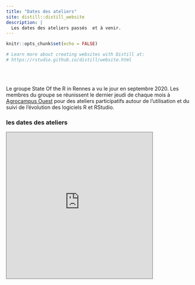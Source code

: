 ```yaml
---
title: "Dates des ateliers"
site: distill::distill_website
description: |
  Les dates des ateliers passés  et à venir.
---
```


```r
knitr::opts_chunk$set(echo = FALSE)

# Learn more about creating websites with Distill at:
# https://rstudio.github.io/distill/website.html

```

<br> <br> 

Le groupe State Of the R in Rennes a vu le jour en septembre 2020. Les membres du groupe se réunissent le dernier jeudi de chaque mois à [Agrocampus Ouest](https://www.agrocampus-ouest.fr/) pour des ateliers participatifs autour de l'utilisation et du suivi de l'évolution des logiciels R et RStudio.

<h3> les dates des ateliers </h3>

<!-- http://stackoverflow.com/questions/11122249/scale-iframe-css-width-100-like-an-image -->
<div class="h_iframe">
<!-- a transparent image is preferable -->
<iframe src="https://calendar.google.com/calendar/embed?height=400&amp;wkst=1&amp;bgcolor=%23455a64&amp;ctz=Europe%2FParis&amp;src=ZmY3MWE2cWVlbjhhbHU5bTI0djlhNTR2MXNAZ3JvdXAuY2FsZW5kYXIuZ29vZ2xlLmNvbQ&amp;color=%23455a64" style="border:solid 1px #777" width="400" height="400" frameborder="0" scrolling="no"></iframe>
</div>

